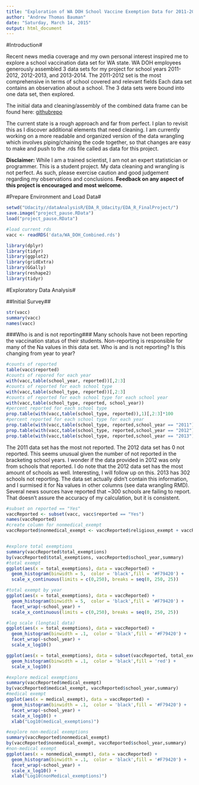 ```yaml
---
title: "Exploration of WA DOH School Vaccine Exemption Data for 2011-2013 School Year"
author: "Andrew Thomas Bauman"
date: "Saturday, March 14, 2015"
output: html_document
---
```

#Introduction#

Recent news media coverage and my own personal interest inspired me to explore a school vaccination data set for WA state.  WA DOH employees generously assembled 3 data sets for my project for school years 2011-2012, 2012-2013, and 2013-2014.  The 2011-2012 set is the most comprehensive in terms of school covered and relevant fields  Each data set contains an observation about a school.  The 3 data sets were bound into one data set, then explored.  

The initial data and cleaning/assembly of the combined data frame can be found here:
[githubrepo](https://github.com/baumanab/EDA_R_Udacity/tree/master/EDA_R_FinalProject)

The current state is a rough approach and far from perfect.  I plan to revisit this as I discover additional elements that need cleaning.  I am currently working on a more readable and organized version of the data wrangling which involves piping/chaining the code together, so that changes are easy to make and push to the .rds file called as data for this project.

**Disclaimer:**
While I am a trained scientist, I am not an expert statistician or programmer.  This is a student project.  My data cleaning and wrangling is not perfect.  As such, please exercise caution and good judgement regarding my observations and conclusions.  **Feedback on any aspect of this project is encouraged and most welcome.**

#Prepare Environment and Load Data#

```r
setwd("Udacity//dataAnalysisR/EDA_R_Udacity/EDA_R_FinalProject/")
save.image("project_pause.RData")
load("project_pause.RData")

```

```r
#load current rds
vacc <- readRDS('data/WA_DOH_Combined.rds')
```


```r
library(dplyr)
library(tidyr)
library(ggplot2)
library(gridExtra)
library(GGally)
library(reshape2)
library(tidyr)

```

#Exploratory Data Analysis#

##Initial Survey##

```r
str(vacc)
summary(vacc)
names(vacc)

```
###Who is and is not reporting###
Many schools have not been reporting the vaccination status of their students.  Non-reporting is responsible for many of the Na values in this data set.  Who is and is not reporting?  Is this changing from year to year?

```r
#counts of reported
table(vacc$reported)
#counts of repored for each year
with(vacc,table(school_year, reported))[,2:3]
#counts of reported for each school type
with(vacc,table(school_type, reported))[,2:3]
#counts of reported for each school type for each school year
with(vacc,table(school_type, reported, school_year))
#percent reported for each school type
prop.table(with(vacc,table(school_type, reported)),1)[,2:3]*100
#percent reported for each school type for each year
prop.table(with(vacc,table(school_type, reported,school_year == "2011")),c(1,3))[,2:3,2]*100
prop.table(with(vacc,table(school_type, reported,school_year == "2012")),c(1,3))[,2:3,2]*100
prop.table(with(vacc,table(school_type, reported,school_year == "2013")),c(1,3))[,2:3,2]*100

```
The 2011 data set has the most not reported.  The 2012 data set has 0 not reported.  This seems unusual given the number of not reported in the bracketing school years.  I wonder if the data provided in 2012 was only from schools that reported.  I do note that the 2012 data set has the most amount of schools as well.  Interesting, I will follow up on this.  2013 has 302 schools not reporting.  The data set actually didn't contain this information, and I surmised it for Na values in other columns (see data wrangling RMD).  Several news sources have reported that ~300 schools are failing to report.  That doesn't assure the accuracy of my calculation, but it is consistent.

```r
#subset on reported == "Yes"
vaccReported <- subset(vacc, vacc$reported == "Yes")
names(vaccReported)
#create column for nonmedical_exempt
vaccReported$nonmedical_exempt <- vaccReported$religious_exempt + vaccReported$personal_exempt



```


```r
#explore total exemptions
summary(vaccReported$total_exemptions)
by(vaccReported$total_exemptions, vaccReported$school_year,summary)
#total exempt
ggplot(aes(x = total_exemptions), data = vaccReported) + 
  geom_histogram(binwidth = 5,  color = 'black',fill = '#F79420') +
  scale_x_continuous(limits = c(0,250), breaks = seq(0, 250, 25))

#total exempt by year
ggplot(aes(x = total_exemptions), data = vaccReported) + 
  geom_histogram(binwidth = 5,  color = 'black',fill = '#F79420') +
  facet_wrap(~school_year) +
  scale_x_continuous(limits = c(0,250), breaks = seq(0, 250, 25))

#log scale (longtail data)
ggplot(aes(x = total_exemptions), data = vaccReported) + 
  geom_histogram(binwidth = .1,  color = 'black',fill = '#F79420') +
  facet_wrap(~school_year) +
  scale_x_log10() 

ggplot(aes(x = total_exemptions), data = subset(vaccReported, total_exemptions >0)) + 
  geom_histogram(binwidth = .1,  color = 'black',fill = 'red') +
  scale_x_log10() 

#explore medical exemptions
summary(vaccReported$medical_exempt)
by(vaccReported$medical_exempt, vaccReported$school_year,summary)
#medical exempt
ggplot(aes(x = medical_exempt), data = vaccReported) + 
  geom_histogram(binwidth = .1,  color = 'black',fill = '#F79420') +
  facet_wrap(~school_year) +
  scale_x_log10() +
  xlab("Log10(medical_exemptions)")

#explore non-medical exemptions
summary(vaccReported$nonmedical_exempt)
by(vaccReported$nonmedical_exempt, vaccReported$school_year,summary)
#non-medical exempt
ggplot(aes(x = nonmedical_exempt), data = vaccReported) + 
  geom_histogram(binwidth = .1,  color = 'black',fill = '#F79420') +
  facet_wrap(~school_year) +
  scale_x_log10() +
  xlab("Log10(nonMedical_exemptions)")


```

